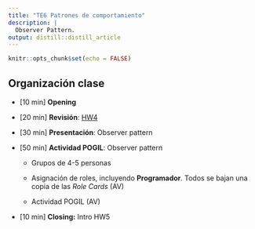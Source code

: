 ```yaml
---
title: "TE6 Patrones de comportamiento"
description: |
  Observer Pattern.
output: distill::distill_article
---
```


```r
knitr::opts_chunk$set(echo = FALSE)
```

## Organización clase

-   [10 min] **Opening**

-   [20 min] **Revisión**: [HW4](HW4.html)

-   [30 min] **Presentación**: Observer pattern

-   [50 min] **Actividad POGIL**: Observer pattern

    -   Grupos de 4-5 personas

    -   Asignación de roles, incluyendo **Programador**. Todos se bajan una copia de las *Role Cards* (AV)

    -   Actividad POGIL (AV)

-   [10 min] **Closing:** Intro HW5

## 
